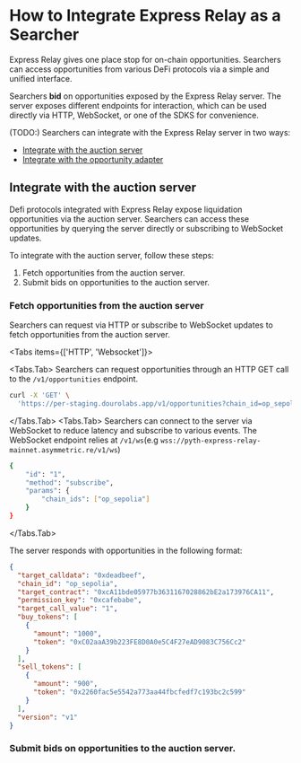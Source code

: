 
# How to Integrate Express Relay as a Searcher

Express Relay gives one place stop for on-chain opportunities. Searchers can access opportunities from various DeFi protocols via a simple and unified interface. 

Searchers **bid** on opportunities exposed by the Express Relay server.
The server exposes different endpoints for interaction, which can be used directly via HTTP, WebSocket, or one of the SDKS for convenience.


(TODO:)
Searchers can integrate with the Express Relay server in two ways:
- [Integrate with the auction server](./integrate-as-searcher/auction-server)
- [Integrate with the opportunity adapter](./integrate-as-searcher/opportunity-adapter)




## Integrate with the auction server

Defi protocols integrated with Express Relay expose liquidation opportunities via the auction server. 
Searchers can access these opportunities by querying the server directly or subscribing to WebSocket updates.

To integrate with the auction server, follow these steps:
1. Fetch opportunities from the auction server.
1. Submit bids on opportunities to the auction server.

<Steps>

### Fetch opportunities from the auction server

Searchers can request via HTTP or subscribe to WebSocket updates to fetch opportunities from the auction server.

<Tabs items={['HTTP', 'Websocket']}>

<Tabs.Tab>
Searchers can request opportunities through an HTTP GET call to the `/v1/opportunities` endpoint. 

```bash copy
curl -X 'GET' \
  'https://per-staging.dourolabs.app/v1/opportunities?chain_id=op_sepolia&mode=live&permission_key=0xdeadbeef&from_time=2024-05-23T21%3A26%3A57.329954Z'
```
</Tabs.Tab>
<Tabs.Tab>
Searchers can connect to the server via WebSocket to reduce latency and subscribe to various events. The WebSocket endpoint relies at `/v1/ws`(e.g `wss://pyth-express-relay-mainnet.asymmetric.re/v1/ws`)

```bash copy
{
    "id": "1",
    "method": "subscribe",
    "params": {
        "chain_ids": ["op_sepolia"]
    }
}
```
</Tabs.Tab>
</Tabs>

The server responds with opportunities in the following format:

```json copy
{
  "target_calldata": "0xdeadbeef",                                      // Calldata to perform liquidation
  "chain_id": "op_sepolia",                                             
  "target_contract": "0xcA11bde05977b3631167028862bE2a173976CA11",      // Protocol contract address to call for liquidation
  "permission_key": "0xcafebabe",                                       // Unique identifier for the liquidation opportunity
  "target_call_value": "1",                                             // Value(in Wei) to send with to the Protocol contract.
  "buy_tokens": [                                                       // Tokens to buy (Collateral)
    {
      "amount": "1000",
      "token": "0xC02aaA39b223FE8D0A0e5C4F27eAD9083C756Cc2"
    }
  ],
  "sell_tokens": [                                                      // Tokens to sell (Oustadaing Debt)
    {
      "amount": "900",
      "token": "0x2260fac5e5542a773aa44fbcfedf7c193bc2c599"
    }
  ],
  "version": "v1"                                                       // Opportunity format version
}
```
</Steps>


### Submit bids on opportunities to the auction server.